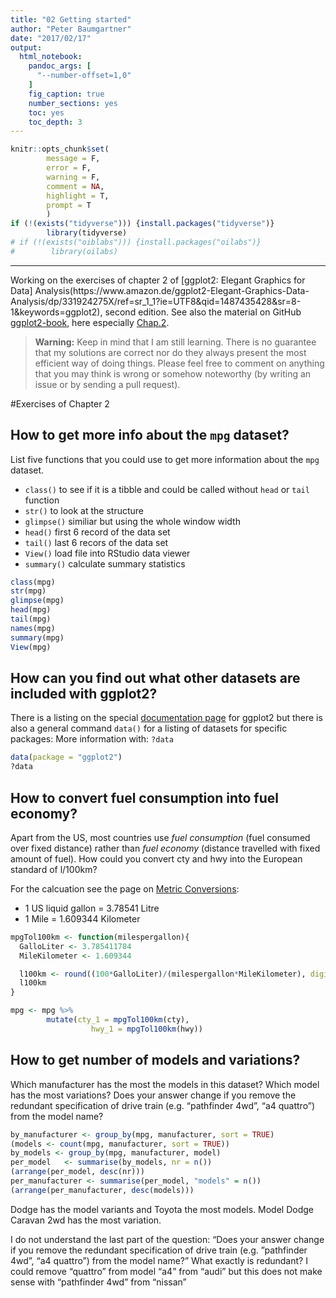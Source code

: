 ```yaml
---
title: "02 Getting started"
author: "Peter Baumgartner"
date: "2017/02/17"
output: 
  html_notebook: 
    pandoc_args: [ 
      "--number-offset=1,0" 
    ]
    fig_caption: true
    number_sections: yes
    toc: yes
    toc_depth: 3
---
```

```r
knitr::opts_chunk$set(
        message = F,
        error = F,
        warning = F,
        comment = NA,
        highlight = T,
        prompt = T
        )
if (!(exists("tidyverse"))) {install.packages("tidyverse")}
        library(tidyverse)
# if (!(exists("oiblabs"))) {install.packages("oilabs")}
#        library(oilabs)
```
***

Working on the exercises of chapter 2 of [ggplot2: Elegant Graphics for Data] Analysis(https://www.amazon.de/ggplot2-Elegant-Graphics-Data-Analysis/dp/331924275X/ref=sr_1_1?ie=UTF8&qid=1487435428&sr=8-1&keywords=ggplot2), second edition. See also the material on GitHub [ggplot2-book](https://github.com/hadley/ggplot2-book), here especially [Chap.2](https://github.com/hadley/ggplot2-book/blob/master/ggplot.rmd).

>**Warning:** Keep in mind that I am still learning. There is no guarantee that my solutions are correct nor do they always present the most efficient way of doing things. Please feel free to comment on anything that you may think is wrong or somehow noteworthy (by writing an issue or by sending a pull request).

#Exercises of Chapter 2

## How to get more info about the `mpg` dataset?
List five functions that you could use to get more information about the `mpg` dataset.

* `class()`     to see if it is a tibble and could be called without `head` or `tail` function
* `str()`       to look at the structure
* `glimpse()`   similiar but using the whole window width
* `head()`      first 6 record of the data set
* `tail()`      last 6 recors of the data set
* `View()`      load file into RStudio data viewer
* `summary()`   calculate summary statistics
```r
class(mpg)
str(mpg)
glimpse(mpg)
head(mpg)
tail(mpg)
names(mpg)
summary(mpg)
View(mpg)

```


## How can you find out what other datasets are included with ggplot2?
There is a listing on the special [documentation page](http://docs.ggplot2.org/current/index.html) for ggplot2 but there is also a general command `data()` for a listing of datasets for specific packages: More information with: `?data`
```r
data(package = "ggplot2")
?data
```

## How to convert fuel consumption into fuel economy?
Apart from the US, most countries use _fuel consumption_ (fuel consumed over fixed distance) rather than _fuel economy_ (distance travelled with fixed amount of fuel). How could you convert cty and hwy into the European standard of l/100km?

For the calcuation see the page on [Metric Conversions](http://www.metric-conversions.org): 

* 1 US liquid gallon = 3.78541 Litre
* 1 Mile = 1.609344 Kilometer

```r
mpgTol100km <- function(milespergallon){
  GalloLiter <- 3.785411784
  MileKilometer <- 1.609344 

  l100km <- round((100*GalloLiter)/(milespergallon*MileKilometer), digits = 1)
  l100km
}

mpg <- mpg %>%
        mutate(cty_1 = mpgTol100km(cty),
                  hwy_1 = mpgTol100km(hwy))
```

## How to get number of models and variations?
Which manufacturer has the most the models in this dataset? Which model has the most variations? Does your answer change if you remove the redundant specification of drive train (e.g. "pathfinder 4wd", "a4 quattro") from the model name?
```r
by_manufacturer <- group_by(mpg, manufacturer, sort = TRUE)
(models <- count(mpg, manufacturer, sort = TRUE))
by_models <- group_by(mpg, manufacturer, model)
per_model   <- summarise(by_models, nr = n())
(arrange(per_model, desc(nr)))
per_manufacturer <- summarise(per_model, "models" = n())
(arrange(per_manufacturer, desc(models)))
```
Dodge has the model variants and Toyota the most models. Model Dodge Caravan 2wd has the most variation.

I do not understand the last part of the question: "Does your answer change if you remove the redundant specification of drive train (e.g. "pathfinder 4wd", "a4 quattro") from the model name?" What exactly is redundant? I could remove "quattro" from model "a4" from "audi" but this does not make sense with "pathfinder 4wd" from "nissan"
